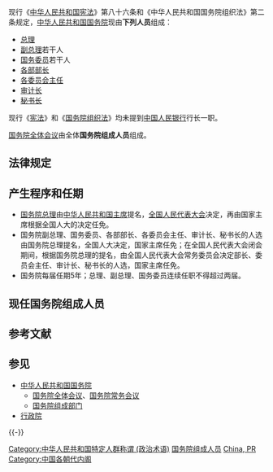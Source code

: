 {{Unreferenced |time=2009-05-26T05:53:03+00:00 }}
{{中华人民共和国政府}}

现行《[[中华人民共和国宪法|中华人民共和国宪法]]》第八十六条和《中华人民共和国国务院组织法》第二条规定，[[中华人民共和国国务院|中华人民共和国国务院]]现由'''下列人员'''组成：
*[[中华人民共和国国务院总理|总理]]
*[[中华人民共和国国务院副总理|副总理]]若干人
*[[国务委员|国务委员]]若干人
*[[国务院组成部门及其负责人列表|各部部长]]
*[[国务院组成部门及其负责人列表|各委员会主任]]
*[[中华人民共和国审计署|审计长]]
*[[中华人民共和国国务院秘书长|秘书长]]
现行《[[s:中华人民共和国宪法|宪法]]》和《[[s:中华人民共和国国务院组织法|国务院组织法]]》均未提到[[中国人民银行|中国人民银行]]行长一职。

[[国务院全体会议|国务院全体会议]]由全体'''国务院组成人员'''组成。

==法律规定==
{{Quote|<center>[[s:中华人民共和国宪法|'''中华人民共和国宪法''']]</center>
　　'''第八十六条'''　国务院由下列人员组成：
:总理，
:副总理若干人，
:国务委员若干人，
:各部部长，
:各委员会主任，
:审计长，
:秘书长。

　　国务院实行总理负责制。各部、各委员会实行部长、主任负责制。

　　国务院的组织由[[s:中华人民共和国国务院组织法|法律]]规定。

　　'''第八十七条'''　国务院每届任期同全国人民代表大会每届任期相同。

　　总理、副总理、国务委员连续任职不得超过两届。
}}
{{Quote|<center>[[s:中华人民共和国国务院组织法|'''中华人民共和国国务院组织法''']]</center>
　　'''第二条'''　国务院由总理、副总理、国务委员、各部部长、各委员会主任、审计长、秘书长组成。

　　国务院实行总理负责制。总理领导国务院的工作。副总理、国务委员协助总理工作。
}}
{{Quote|<center>[[s:国务院工作规则|'''国务院工作规则''']]</center>
'''第二章　组成人员职责'''

　　'''四、国务院组成人员'''要履行宪法和法律赋予的职责，执政为民，忠于职守，求真务实，勤勉廉洁。

　　'''五、'''国务院实行总理负责制，总理领导国务院的工作。副总理、国务委员协助总理工作。

　　'''六、'''总理召集和主持国务院全体会议和国务院常务会议。国务院工作中的重大事项，必须经国务院全体会议或国务院常务会议讨论决定。

　　'''七、'''副总理、国务委员按分工负责处理分管工作。受总理委托，负责其他方面的工作或专项任务，并可代表国务院进行外事活动。

　　'''八、'''秘书长在总理领导下，负责处理国务院的日常工作。

　　'''九、'''总理出国访问期间，由负责常务工作的副总理代行总理职务。

　　'''十、'''各部、各委员会、人民银行、审计署实行部长、主任、行长、审计长负责制，由其领导本部门的工作。

　　各部、各委员会、人民银行、审计署根据法律和国务院的行政法规、决定、命令，在本部门的职权范围内，制定规章，发布命令。审计署在总理领导下，依照法律规定独立行使审计监督职能，不受其他行政机关、社会团体和个人的干涉。

　　国务院各部门要各司其职，各尽其责，顾全大局，精诚团结，维护政令统一，切实贯彻落实国务院各项工作部署。
}}

== 产生程序和任期 ==
* [[中华人民共和国国务院总理|国务院总理]]由[[中华人民共和国主席|中华人民共和国主席]]提名，[[中华人民共和国全国人民代表大会|全国人民代表大会]]决定，再由国家主席根据全国人大的决定任免。
* 国务院副总理、国务委员、各部部长、各委员会主任、审计长、秘书长的人选由国务院总理提名，全国人大决定，国家主席任免；在全国人民代表大会闭会期间，根据国务院总理的提名，由全国人民代表大会常务委员会决定部长、委员会主任、审计长、秘书长的人选，国家主席任免。
* 国务院每届任期5年；总理、副总理、国务委员连续任职不得超过两届。

== 现任国务院组成人员 ==
{{Main list|现任中华人民共和国国务院组成人员列表}}

== 参考文献 ==
{{Reflist|1}}

== 参见 ==
{{Portal|中华人民共和国|政治|人物}}
* [[中华人民共和国国务院|中华人民共和国国务院]]
** [[国务院全体会议|国务院全体会议]]、[[国务院常务会议|国务院常务会议]]
** [[国务院组成部门|国务院组成部门]]
* [[行政院|行政院]]

{{-}}
{{国务院}}
{{国务院/总理|nocat}}
{{国务院/副总理/1|nocat}}
{{国务院/副总理|nocat}}
{{国务院/国务委员|nocat}}

[[Category:中华人民共和国特定人群称谓_(政治术语)|Category:中华人民共和国特定人群称谓 (政治术语)]]
[[Category:国务院组成人员|]]
[[Category:各国阁员|China, PR]]
[[Category:中国各朝代内阁|Category:中国各朝代内阁]]